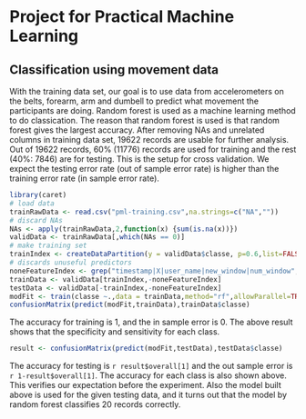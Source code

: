 # Project for Practical Machine Learning

## Classification using movement data

With the training data set, our goal is to use data from accelerometers on the belts, forearm, arm and dumbell to predict what movement the participants are doing. Random forest is used as a machine learning method to do classication. The reason that random forest is used is that random forest gives the largest accuracy. After removing NAs and unrelated columns in training data set, 19622 records are usable for further analysis. Out of 19622 records, 60% (11776) records are used for training and the rest (40%: 7846) are for testing. This is the setup for cross validation. We expect the testing error rate (out of sample error rate) is higher than the training error rate (in sample error rate).
```r
library(caret)
# load data
trainRawData <- read.csv("pml-training.csv",na.strings=c("NA",""))
# discard NAs
NAs <- apply(trainRawData,2,function(x) {sum(is.na(x))}) 
validData <- trainRawData[,which(NAs == 0)]
# make training set
trainIndex <- createDataPartition(y = validData$classe, p=0.6,list=FALSE) 
# discards unuseful predictors
noneFeatureIndex <- grep("timestamp|X|user_name|new_window|num_window",names(validData))
trainData <- validData[trainIndex,-noneFeatureIndex]
testData <- validData[-trainIndex,-noneFeatureIndex]
modFit <- train(classe ~.,data = trainData,method="rf",allowParallel=TRUE)
confusionMatrix(predict(modFit,trainData),trainData$classe)
```
The accuracy for training is 1, and the in sample error is 0. The above result shows that the specificity and sensitivity for each class. 
```r
result <- confusionMatrix(predict(modFit,testData),testData$classe)
```
The accuracy for testing is `r result$overall[1]` and the out sample error is `r 1-result$overall[1]`. The accuracy for each class is also shown above. This verifies our expectation before the experiment. 
Also the model built above is used for the given testing data, and it turns out that the model by random forest classifies 20 records correctly.


